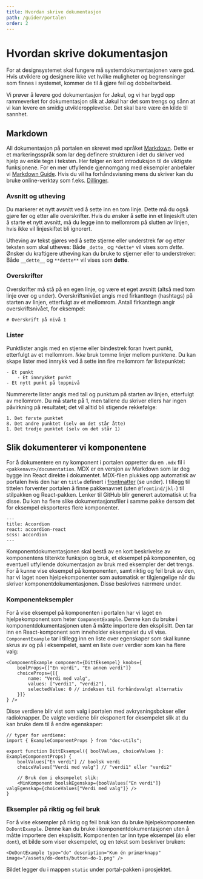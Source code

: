 ```yaml
---
title: Hvordan skrive dokumentasjon
path: /guider/portalen
order: 2
---
```


# Hvordan skrive dokumentasjon

For at designsystemet skal fungere må systemdokumentasjonen være god. Hvis utviklere og designere ikke vet hvilke muligheter og begrensninger som finnes i systemet, kommer de til å gjøre feil og dobbeltarbeid.

Vi prøver å levere god dokumentasjon for Jøkul, og vi har bygd opp rammeverket for dokumentasjon slik at Jøkul har det som trengs og sånn at vi kan levere en smidig utvikleropplevelse. Det skal bare være én kilde til sannhet.

## Markdown

All dokumentasjon på portalen en skrevet med språket [Markdown](https://daringfireball.net/projects/markdown/). Dette er et markeringsspråk som lar deg definere strukturen i det du skriver ved hjelp av enkle tegn i teksten. Her følger en kort introduksjon til de viktigste funksjonene. For en mer utfyllende gjennomgang med eksempler anbefaler vi [Markdown Guide](https://www.markdownguide.org/basic-syntax/). Hvis du vil ha forhåndsvisning mens du skriver kan du bruke online-verktøy som f.eks. [Dillinger](https://dillinger.io/).

### Avsnitt og utheving

Du markerer et nytt avsnitt ved å sette inn en tom linje. Dette må du også gjøre før og etter alle overskrifter. Hvis du ønsker å sette inn et linjeskift uten å starte et nytt avsnitt, må du legge inn to mellomrom på slutten av linjen, hvis ikke vil linjeskiftet bli ignorert.

Utheving av tekst gjøres ved å sette stjerne eller understrek før og etter teksten som skal utheves: Både `_dette_` og `*dette*` vil vises som _dette_. Ønsker du kraftigere utheving kan du bruke to stjerner eller to understreker: Både `__dette__` og `**dette**` vil vises som **dette**.

### Overskrifter

Overskrifter må stå på en egen linje, og være et eget avsnitt (altså med tom linje over og under). Overskriftsnivået angis med firkanttegn (hashtags) på starten av linjen, etterfulgt av et mellomrom. Antall firkanttegn angir overskriftsnivået, for eksempel:

`# Overskrift på nivå 1`

### Lister

Punktlister angis med en stjerne eller bindestrek foran hvert punkt, etterfulgt av et mellomrom. _Ikke_ bruk tomme linjer mellom punktene. Du kan skape lister med innrykk ved å sette inn fire mellomrom før listepunktet:

```
- Et punkt
    - Et innrykket punkt
- Et nytt punkt på toppnivå
```

Nummererte lister angis med tall og punktum på starten av linjen, etterfulgt av mellomrom. Du må starte på 1, men tallene du skriver ellers har ingen påvirkning på resultatet; det vil alltid bli stigende rekkefølge:

```
1. Det første punktet
8. Det andre punktet (selv om det står åtte)
1. Det tredje punktet (selv om det står 1)
```

## Slik dokumenterer vi komponentene

For å dokumentere en ny komponent i portalen oppretter du en `.mdx` fil i `<pakkenavn>/documentation`. MDX er en versjon av Markdown som lar deg bygge inn React direkte i dokumentet. MDX-filen plukkes opp automatisk av portalen hvis den har en `title` definert i [frontmatter](https://www.gatsbyjs.org/docs/adding-markdown-pages/#frontmatter-for-metadata-in-markdown-files) (se under). I tillegg til tittelen forventer portalen å finne pakkenavnet (uten `@fremtind/jkl-`) til stilpakken og React-pakken. Lenker til GitHub blir generert automatisk ut fra disse. Du kan ha flere slike dokumentasjonsfiler i samme pakke dersom det for eksempel eksporteres flere komponenter.

```mdx
---
title: Accordion
react: accordion-react
scss: accordion
---
```

Komponentdokumentasjonen skal bestå av en kort beskrivelse av komponentens tiltenkte funksjon og bruk, et eksempel på komponenten, og eventuell utfyllende dokumentasjon av bruk med eksempler der det trengs. For å kunne vise eksempel på komponenten, samt riktig og feil bruk av den, har vi laget noen hjelpekomponenter som automatisk er tilgjengelige når du skriver komponentdokumentasjonen. Disse beskrives nærmere under.

### Komponenteksempler

For å vise eksempel på komponenten i portalen har vi laget en hjelpekomponent som heter `ComponentExample`. Denne kan du bruke i komponentdokumentasjonen uten å måtte importere den eksplisitt. Den tar inn en React-komponent som inneholder eksempelet du vil vise. `ComponentExample` tar i tillegg inn en liste over egenskaper som skal kunne skrus av og på i eksempelet, samt en liste over verdier som kan ha flere valg:

```mdx
<ComponentExample component={DittEksempel} knobs={
    boolProps={["En verdi", "En annen verdi"]}
    choiceProps={[{
        name: "Verdi med valg",
        values: ["verdi1", "verdi2"],
        selectedValue: 0 // indeksen til forhåndsvalgt alternativ
    }]}
} />
```

Disse verdiene blir vist som valg i portalen med avkrysningsbokser eller radioknapper. De valgte verdiene blir eksponert for eksempelet slik at du kan bruke dem til å endre egenskaper:

```tsx
// typer for verdiene:
import { ExampleComponentProps } from "doc-utils";

export function DittEksempel({ boolValues, choiceValues }: ExampleComponentProps) {
    boolValues["En verdi"] // boolsk verdi
    choiceValues["Verdi med valg"] // "verdi1" eller "verdi2"

    // Bruk dem i eksempelet slik:
    <MinKomponent boolskEgenskap={boolValues["En verdi"]} valgEgenskap={choiceValues["Verdi med valg"]} />
}
```

### Eksempler på riktig og feil bruk

For å vise eksempler på riktig og feil bruk kan du bruke hjelpekomponenten `DoDontExample`. Denne kan du bruke i komponentdokumentasjonen uten å måtte importere den eksplisitt. Komponenten tar inn type eksempel (`do` eller `dont`), et bilde som viser eksempelet, og en tekst som beskriver bruken:

```tsx
<DoDontExample type="do" description="Kun én primærknapp" image="/assets/do-donts/button-do-1.png" />
```

Bildet legger du i mappen `static` under portal-pakken i prosjektet.
